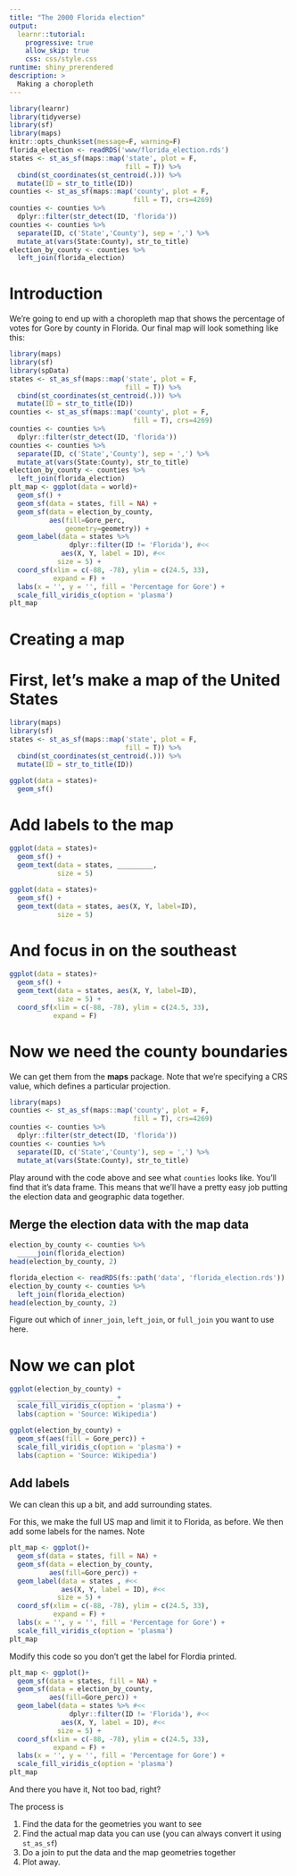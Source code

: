 ```yaml
---
title: "The 2000 Florida election"
output:
  learnr::tutorial:
    progressive: true
    allow_skip: true
    css: css/style.css
runtime: shiny_prerendered
description: >
  Making a choropleth
---
```


```r
library(learnr)
library(tidyverse)
library(sf)
library(maps)
knitr::opts_chunk$set(message=F, warning=F)
florida_election <- readRDS('www/florida_election.rds')
states <- st_as_sf(maps::map('state', plot = F, 
                             fill = T)) %>% 
  cbind(st_coordinates(st_centroid(.))) %>% 
  mutate(ID = str_to_title(ID))
counties <- st_as_sf(maps::map('county', plot = F, 
                               fill = T), crs=4269)
counties <- counties %>% 
  dplyr::filter(str_detect(ID, 'florida'))
counties <- counties %>% 
  separate(ID, c('State','County'), sep = ',') %>% 
  mutate_at(vars(State:County), str_to_title)
election_by_county <- counties %>% 
  left_join(florida_election)

```

# Introduction

We're going to end up with a choropleth map that shows the percentage of 
votes for Gore by county in Florida. Our final map will look something like this:

```r
library(maps)
library(sf)
library(spData)
states <- st_as_sf(maps::map('state', plot = F, 
                             fill = T)) %>% 
  cbind(st_coordinates(st_centroid(.))) %>% 
  mutate(ID = str_to_title(ID))
counties <- st_as_sf(maps::map('county', plot = F, 
                               fill = T), crs=4269)
counties <- counties %>% 
  dplyr::filter(str_detect(ID, 'florida'))
counties <- counties %>% 
  separate(ID, c('State','County'), sep = ',') %>% 
  mutate_at(vars(State:County), str_to_title)
election_by_county <- counties %>% 
  left_join(florida_election)
plt_map <- ggplot(data = world)+
  geom_sf() + 
  geom_sf(data = states, fill = NA) + 
  geom_sf(data = election_by_county,
          aes(fill=Gore_perc, 
              geometry=geometry)) + 
  geom_label(data = states %>% 
               dplyr::filter(ID != 'Florida'), #<<
             aes(X, Y, label = ID), #<<
            size = 5) +
  coord_sf(xlim = c(-88, -78), ylim = c(24.5, 33),  
           expand = F) +
  labs(x = '', y = '', fill = 'Percentage for Gore') + 
  scale_fill_viridis_c(option = 'plasma')
plt_map
```

# Creating a map

# First, let's make a map of the United States

```r
library(maps)
library(sf)
states <- st_as_sf(maps::map('state', plot = F, 
                             fill = T)) %>% 
  cbind(st_coordinates(st_centroid(.))) %>% 
  mutate(ID = str_to_title(ID))

ggplot(data = states)+
  geom_sf() 
```

# Add labels to the map

```r
ggplot(data = states)+
  geom_sf() +
  geom_text(data = states, _________, 
            size = 5)  
```

```r
ggplot(data = states)+
  geom_sf() +
  geom_text(data = states, aes(X, Y, label=ID), 
            size = 5)
```


# And focus in on the southeast

```r
ggplot(data = states)+
  geom_sf() +
  geom_text(data = states, aes(X, Y, label=ID), 
            size = 5) +
  coord_sf(xlim = c(-88, -78), ylim = c(24.5, 33), 
           expand = F)

```


# Now we need the county boundaries

We can get them from the **maps** package. Note that we're specifying a CRS value, which defines a particular projection. 

```r
library(maps)
counties <- st_as_sf(maps::map('county', plot = F, 
                               fill = T), crs=4269)
counties <- counties %>% 
  dplyr::filter(str_detect(ID, 'florida'))
counties <- counties %>% 
  separate(ID, c('State','County'), sep = ',') %>% 
  mutate_at(vars(State:County), str_to_title)
```

Play around with the code above and see what `counties` looks like. You'll find that it's  data frame. This means that we'll have a pretty easy job putting the 
election data and geographic data together.


## Merge the election data with the map data


```r
election_by_county <- counties %>% 
  _____join(florida_election)
head(election_by_county, 2)
```

```r
florida_election <- readRDS(fs::path('data', 'florida_election.rds'))
election_by_county <- counties %>% 
  left_join(florida_election)
head(election_by_county, 2)
```

Figure out which of `inner_join`, `left_join`, or `full_join` you want to use here.

# Now we can plot


```r
ggplot(election_by_county) + 
  ________________________ + 
  scale_fill_viridis_c(option = 'plasma') + 
  labs(caption = 'Source: Wikipedia')
```

```r
ggplot(election_by_county) + 
  geom_sf(aes(fill = Gore_perc)) + 
  scale_fill_viridis_c(option = 'plasma') + 
  labs(caption = 'Source: Wikipedia')
```


## Add labels

We can clean this up a bit, and add surrounding states.

For this, we make the full US map and limit it to Florida, as before. 
We then add some labels for the names. Note 


```r
plt_map <- ggplot()+
  geom_sf(data = states, fill = NA) + 
  geom_sf(data = election_by_county, 
          aes(fill=Gore_perc)) + 
  geom_label(data = states , #<<
             aes(X, Y, label = ID), #<<
            size = 5) +
  coord_sf(xlim = c(-88, -78), ylim = c(24.5, 33),  
           expand = F) +
  labs(x = '', y = '', fill = 'Percentage for Gore') + 
  scale_fill_viridis_c(option = 'plasma')
plt_map
```

Modify this code so you don't get the label for Flordia printed.

```r
plt_map <- ggplot()+
  geom_sf(data = states, fill = NA) + 
  geom_sf(data = election_by_county, 
          aes(fill=Gore_perc)) + 
  geom_label(data = states %>% #<<
               dplyr::filter(ID != 'Florida'), #<<
             aes(X, Y, label = ID), #<<
            size = 5) +
  coord_sf(xlim = c(-88, -78), ylim = c(24.5, 33),  
           expand = F) +
  labs(x = '', y = '', fill = 'Percentage for Gore') + 
  scale_fill_viridis_c(option = 'plasma')
plt_map
```



And there you have it, Not too bad, right?

The process is 

1. Find the data for the geometries you want to see
1. Find the actual map data you can use (you can always convert it using `st_as_sf`)
1. Do a join to put the data and the map geometries together
1. Plot away. 
